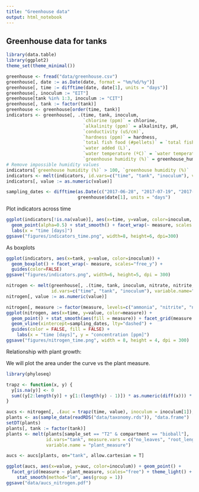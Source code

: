 ```yaml
---
title: "Greenhouse data"
output: html_notebook
---
```


## Greenhouse data for tanks

```r
library(data.table)
library(ggplot2)
theme_set(theme_minimal())

greenhouse <- fread("data/greenhouse.csv")
greenhouse[, date := as.Date(date, format = "%m/%d/%y")]
greenhouse[, time := difftime(date, date[1], units = "days")]
greenhouse[, inoculum := "EIT"]
greenhouse[tank %in% 1:3, inoculum := "CIT"]
greenhouse[, tank := factor(tank)]
greenhouse <- greenhouse[order(time, tank)]
indicators <- greenhouse[, .(time, tank, inoculum, 
                             `chlorine (ppm)` = chlorine, 
                             `alkalinity (ppm)` = alkalinity, pH, 
                             `conductivity (uS/cm)`, 
                             `hardness (ppm)` = hardness, 
                             `total fish food (#pellets)` = `total fish food`, 
                             `water added (L)`, 
                             `water temperature (ºC)` = `water temperature`, 
                             `greenhouse humidity (%)` = greenhouse_humidity)]
# Remove impossible humidity values
indicators[`greenhouse humidity (%)` > 100, `greenhouse humidity (%)` := NA]
indicators <- melt(indicators, id.vars=c("time", "tank", "inoculum"), variable.name="measure")
indicators[, value := as.numeric(value)]

sampling_dates <- difftime(as.Date(c("2017-06-28", "2017-07-19", "2017-08-28")),
                           greenhouse$date[1], units = "days")
```

Plot indicators across time

```r
ggplot(indicators[!is.na(value)], aes(x=time, y=value, color=inoculum, fill = inoculum, group=inoculum)) + 
  geom_point(alpha=0.5) + stat_smooth() + facet_wrap(~ measure, scales = "free_y") +
  labs(x = "time [days]")
ggsave("figures/indicators_time.png", width=8, height=6, dpi=300)
```


As boxplots

```r
ggplot(indicators, aes(x=tank, y=value, color=inoculum)) + 
  geom_boxplot() + facet_wrap(~ measure, scales="free_y") + 
  guides(color=FALSE)
ggsave("figures/indicators.png", width=6, height=5, dpi = 300)
```

```r
nitrogen <- melt(greenhouse[, .(time, tank, inoculum, nitrate, nitrite, ammonia)],
                 id.vars=c("time", "tank", "inoculum"), variable.name="measure")
nitrogen[, value := as.numeric(value)]
```

```r
nitrogen[, measure := factor(measure, levels=c("ammonia", "nitrite", "nitrate"))]
ggplot(nitrogen, aes(x=time, y=value, color=measure)) + 
  geom_point() + stat_smooth(aes(fill = measure)) + facet_grid(measure ~ tank, scales="free_y") +
  geom_vline(xintercept=sampling_dates, lty="dashed") +
  guides(color = FALSE, fill = FALSE) +
    labs(x = "time [days]", y = "concentration [ppm]")
ggsave("figures/nitrogen_time.png", width = 8, height = 4, dpi = 300)
```

Relationship with plant growth:

We will plot the area under the curve vs the plant measure.

```r
library(phyloseq)

trapz <- function(x, y) {
  y[is.na(y)] <- 0
  sum((y[2:length(y)] + y[1:(length(y) - 1)]) * as.numeric(diff(x))) * 0.5
}

aucs <- nitrogen[, .(auc = trapz(time, value), inoculum = inoculum[1]), by=c("measure", "tank")]
plants <- as(sample_data(readRDS("data/taxonomy.rds")), "data.frame")
setDT(plants)
plants[, tank := factor(tank)]
plants <- melt(plants[sample_set == "T2" & compartment == "bioball"], 
               id.vars="tank", measure.vars = c("no_leaves", "root_length", "height"), 
               variable.name = "plant_measure")

aucs <- aucs[plants, on="tank", allow.cartesian = T]

ggplot(aucs, aes(x=value, y=auc, color=inoculum)) + geom_point() + 
  facet_grid(measure ~ plant_measure, scales="free") + theme_light() +
    stat_smooth(method="lm", aes(group = 1))
ggsave("data/aucs_nitrogen.pdf")
```